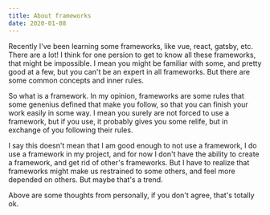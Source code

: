 ```yaml
---
title: About frameworks
date: 2020-01-08
---
```


Recently I've been learning some frameworks, like vue, react, gatsby, etc. There are a lot! I think for one persion to get to know all 
these frameworks, that might be impossible. I mean you might be familiar with some, and pretty good at a few, but you can't be an expert
in all frameworks. But there are some common concepts and inner rules.

So what is a framework. In my opinion, frameworks are some rules that some genenius defined that make you follow, so that you can finish
your work easily in some way. I mean you surely are not forced to use a framework, but if you use, it probably gives you some relife, but
in exchange of you following their rules.

I say this doesn't mean that I am good enough to not use a framework, I do use a framework in my project, and for now I don't have the 
ability to create a framework, and get rid of other's frameworks. But I have to realize that frameworks might make us restrained to some 
others, and feel more depended on others. But maybe that's a trend.

Above are some thoughts from personally, if you don't agree, that's totally ok.
